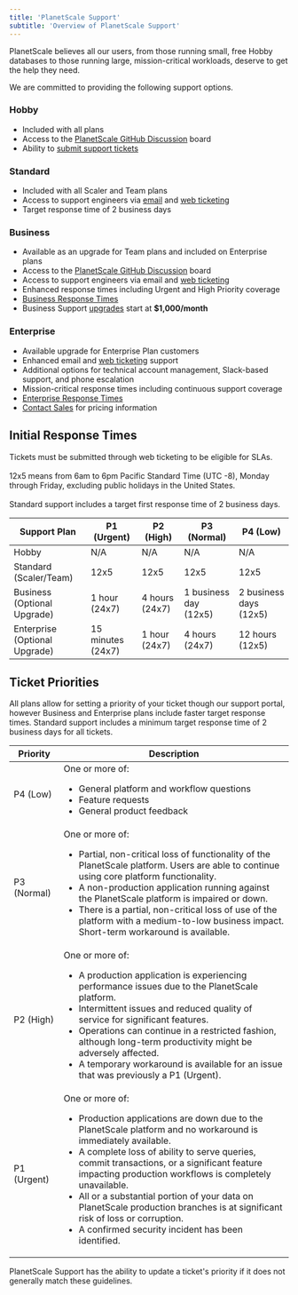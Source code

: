 ```yaml
---
title: 'PlanetScale Support'
subtitle: 'Overview of PlanetScale Support'
---
```


PlanetScale believes all our users, from those running small, free Hobby databases to those running large, mission-critical workloads, deserve to get the help they need.

We are committed to providing the following support options.

### Hobby

- Included with all plans
- Access to the [PlanetScale GitHub Discussion](https://github.com/planetscale/discussion/discussions) board
- Ability to [submit support tickets](https://support.planetscale.com/)

### Standard

- Included with all Scaler and Team plans
- Access to support engineers via [email](mailto:support@planetscale.com) and [web ticketing](https://support.planetscale.com/)
- Target response time of 2 business days

### Business

- Available as an upgrade for Team plans and included on Enterprise plans
- Access to the [PlanetScale GitHub Discussion](https://github.com/planetscale/discussion/discussions) board
- Access to support engineers via email and [web ticketing](https://support.planetscale.com/)
- Enhanced response times including Urgent and High Priority coverage
- [Business Response Times](#initial-response-time-slas)
- Business Support [upgrades](https://planetscale.com/contact) start at **$1,000/month**

### Enterprise

- Available upgrade for Enterprise Plan customers
- Enhanced email and [web ticketing](https://support.planetscale.com/) support
- Additional options for technical account management, Slack-based support, and phone escalation
- Mission-critical response times including continuous support coverage
- [Enterprise Response Times](#initial-response-time-slas)
- [Contact Sales](https://planetscale.com/contact) for pricing information

## Initial Response Times

<InfoBlock type="note">
  Tickets must be submitted through web ticketing to be eligible for SLAs.<br /><br />
  12x5 means from 6am to 6pm Pacific Standard Time (UTC -8), Monday through Friday, excluding public holidays in the United States.<br /><br />
  Standard support includes a target first response time of 2 business days.
</InfoBlock>

| Support Plan                | P1 (Urgent)       | P2 (High)      | P3 (Normal)           | P4 (Low)               |
|-----------------------------|-------------------|----------------|-----------------------|------------------------|
| Hobby            | N/A      | N/A    | N/A           | N/A            |
| Standard (Scaler/Team)      | 12x5              | 12x5           | 12x5                  | 12x5                   |
| Business (Optional Upgrade) | 1 hour (24x7)     | 4 hours (24x7) | 1 business day (12x5) | 2 business days (12x5) |
| Enterprise (Optional Upgrade)| 15 minutes (24x7) | 1 hour (24x7)  | 4 hours (24x7)        | 12 hours (12x5)        |

## Ticket Priorities

All plans allow for setting a priority of your ticket though our support portal, however Business and Enterprise plans include faster target response times. Standard support includes a minimum target response time of 2 business days for all tickets.

| Priority      | Description |
|---------------|-------------|
| P4 (Low)      | One or more of: <ul><li>General platform and workflow questions</li><li>Feature requests</li><li>General product feedback</li></ul> |
| P3 (Normal)   | One or more of: <ul><li>Partial, non-critical loss of functionality of the PlanetScale platform. Users are able to continue using core platform functionality.</li><li>A non-production application running against the PlanetScale platform is impaired or down.</li><li>There is a partial, non-critical loss of use of the platform with a medium-to-low business impact. Short-term workaround is available.</li></ul> |
| P2 (High)     | One or more of: <ul><li>A production application is experiencing performance issues due to the PlanetScale platform.</li><li>Intermittent issues and reduced quality of service for significant features.</li><li>Operations can continue in a restricted fashion, although long-term productivity might be adversely affected.</li><li>A temporary workaround is available for an issue that was previously a P1 (Urgent).</li></ul> |
| P1 (Urgent)   | One or more of: <ul><li>Production applications are down due to the PlanetScale platform and no workaround is immediately available.</li><li>A complete loss of ability to serve queries, commit transactions, or a significant feature impacting production workflows is completely unavailable.</li><li>All or a substantial portion of your data on PlanetScale production branches is at significant risk of loss or corruption.</li><li> A confirmed security incident has been identified.</li></ul> |

<InfoBlock type="note">
  PlanetScale Support has the ability to update a ticket's priority if it does not generally match these guidelines.
</InfoBlock>

